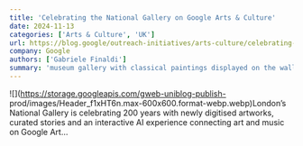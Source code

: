 ```yaml
---
title: 'Celebrating the National Gallery on Google Arts & Culture'
date: 2024-11-13
categories: ['Arts & Culture', 'UK']
url: https://blog.google/outreach-initiatives/arts-culture/celebrating-the-national-gallery-on-google-arts-culture/
company: Google
authors: ['Gabriele Finaldi']
summary: 'museum gallery with classical paintings displayed on the walls and text overlay: "The National Gallery Reframed" and "Explore 200 years of history and 200 artworks like never before.”'
---
```



![](https://storage.googleapis.com/gweb-uniblog-publish-
prod/images/Header_f1xHT6n.max-600x600.format-webp.webp)London’s National
Gallery is celebrating 200 years with newly digitised artworks, curated
stories and an interactive AI experience connecting art and music on Google
Art…

